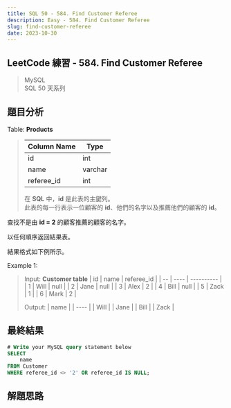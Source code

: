 ```yaml
---
title: SQL 50 - 584. Find Customer Referee
description: Easy - 584. Find Customer Referee
slug: find-customer-referee
date: 2023-10-30
---
```


## LeetCode 練習 - 584. Find Customer Referee
> MySQL  
> SQL 50 天系列

## 題目分析

Table: **Products**
> | Column Name | Type    |
> | ----------- | ------- |
> | id          | int     |
> | name        | varchar |
> | referee_id  | int     |
> 
> 在 **SQL** 中，**id** 是此表的主鍵列。  
> 此表的每一行表示一位顧客的 **id**、他們的名字以及推薦他們的顧客的 **id**。

查找不是由 **id = 2** 的顧客推薦的顧客的名字。

以任何順序返回結果表。

結果格式如下例所示。


Example 1:  
> Input: **Customer table**
> | id | name | referee_id |
> | -- | ---- | ---------- |
> | 1  | Will | null       |
> | 2  | Jane | null       |
> | 3  | Alex | 2          |
> | 4  | Bill | null       |
> | 5  | Zack | 1          |
> | 6  | Mark | 2          |
> 
> Output:
> | name |
> | ---- |
> | Will |
> | Jane |
> | Bill |
> | Zack |

## 最終結果

```js:find-customer-referee.sql
# Write your MySQL query statement below
SELECT
    name
FROM Customer
WHERE referee_id <> '2' OR referee_id IS NULL;
```

## 解題思路